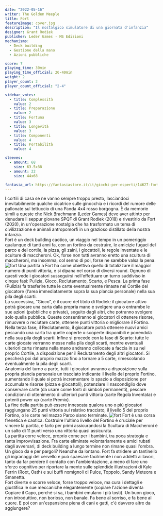 ```yaml
---
date: "2022-05-16"
writer: The Golden Meeple
title: Fort
featureImage: cover.jpg
description: "Il nostalgico simulatore di una giornata d'infanzia"
designer: Grant Rodiek
publisher: Leder Games - MS Edizioni
mechanisms:
  - Deck building
  - Gestione della mano
  - Azioni pubbliche

score: 7
playing_time: 30min
playing_time_official: 20-40min
weight: 2
player_count: 2
player_count_official: "2-4"

sidebar_votes:
  - title: Complessità
    value: 2
  - title: Preparazione
    value: 2
  - title: Fortuna
    value: 3
  - title: Longevità
    value: 3
  - title: Componenti
    value: 4
  - title: Portabilità
    value: 4

sleeves:
  - amount: 68
    size: 63.5x88
  - amount: 22
    size: 44x68

fantasia_url: https://fantasiastore.it/it/giochi-per-esperti/14627-fort-ita.html
---
```


<Setting>
  I cortili di casa se ne vanno sempre troppo presto, lasciandoci
  inevitabilmente qualche cicatrice sulle ginocchia e i ricordi del rumore delle
  pallonate sul tettuccio di una Panda 4x4 rosso borgogna. È da memorie simili a
  queste che Nick Brachmann (Leder Games) deve aver attinto per denudare il
  seppur giovane SPQF di Grant Rodiek (2018) e rivestirlo da Fort (2020), in
  un'operazione nostalgia che ha trasformato un tema di civilizzazione e animali
  antropomorfi in un grazioso distillato della nostra infanzia. <br />
  Fort è un deck building caotico, un viaggio nel tempo in un pomeriggio qualunque
  di tanti anni fa, con un fortino da costruire, le amicizie fugaci del parco e del
  cortile, la pizza, gli zaini, i giocattoli, le regole inventate e le sculture di
  maccheroni. Ok, forse non tutti avranno eretto una scultura di maccheroni, ma insomma,
  col senno di poi, forse ne sarebbe valsa la pena.
</Setting>

<img src="./game1.jpg" alt="fort" />

<Rules>
  Una partita a Fort ha come obiettivo quello di totalizzare il maggior numero
  di punti vittoria, e si dipana nel corso di diversi round. Ognuno di questi
  vede i giocatori susseguirsi nell'effettuare un turno suddiviso in cinque
  fasi: Pulizia, Gioco, Reclutamento, Scarto, e Pesca. La prima fase (Pulizia)
  fa trasferire tutte le carte eventualmente rimaste nel Cortile del giocatore
  (l'area immediatamente sopra la sua plancia personale) nella sua pila degli
  scarti.
  <br />
  La successiva, “Gioco”, è il cuore del titolo di Rodiek: il giocatore attivo
  potrà giocare una carta dalla propria mano e svolgere una o entrambe le sue
  azioni (pubbliche e private), seguito dagli altri, che potranno svolgere solo
  quella pubblica. Queste consentiranno ai giocatori di ottenere risorse,
  rimuovere o reclutare carte, ottenere punti vittoria o migliorare il Fortino.
  <br />
  Nella terza fase, il Reclutamento, il giocatore potrà ottenere nuovi amici
  pescando una carta tra quelle coperte o scoperte disponibili e ponendola nella
  sua pila degli scarti. Infine si procede con la fase di Scarto: tutte le carte
  giocate verranno messe nella pila degli scarti, mentre eventuali ulteriori
  carte rimaste nella mano andranno collocate a faccia in su nel proprio
  Cortile, a disposizione per il Reclutamento degli altri giocatori. Si pescherà
  poi dal proprio mazzo fino a tornare a 5 carte, rimescolando eventualmente la
  pila degli scarti.
  <br />
  Anatomia del turno a parte, tutti i giocatori avranno a disposizione sulla
  propria plancia personale un tracciato indicante il livello del proprio
  Fortino, aumentando il quale si potrà incrementare lo spazio a disposizione
  per accumulare risorse (pizza e giocattoli), potenziare il nascondiglio dove
  conservare carte (da usare come fonti di simboli permanenti), pescare
  condizioni di ottenimento di ulteriori punti vittoria (carte Regola Inventata)
  e potenti power up (carte Premio).
  <br />
  La fine della partita può essere innescata qualora uno o più giocatori
  raggiungano 25 punti vittoria sul relativo tracciato, il livello 5 del proprio
  Fortino, o le carte nel mazzo Parco siano terminate.
</Rules>

<img src="./game2.jpg" alt="fort" />

<Feedback>
  Fort è una corsa frenetica e caotica. Costruire l'ultimo livello del Fortino è
  cruciale per vincere la partita, e farlo per primi assicurandosi la Scultura
  di Maccheroni è un salto di 11 punti verso una vittoria quasi assicurata.
  <br />
  La partita corre veloce, proprio come per i bambini, tra poca strategia e
  tanta improvvisazione. Fra carte eliminate volontariamente e amici rubati
  dagli avversari, di deck building a lungo termine non rimane quasi l'ombra.
  <br />
  Un gioco da e per pargoli? Neanche da lontano. Fort fa stridere un tantinello
  gli ingranaggi del cervello e può spaesare facilmente i non addetti ai lavori,
  tanto da far perdere il contatto con l'ambientazione, a meno di fare uno
  sforzo cognitivo per riportare la mente sulle splendide illustrazioni di Kyle
  Ferrin (Root, Oath) e sui buffi nomignoli di Pulce, Toppolo, Sandy Meteora e
  Smanetta.
  <br />
  Fort diverte e scorre veloce, forse troppo veloce, ma cura i dettagli e
  giustifica le sue meccaniche elegantemente (copiare l'azione diventa Copiare
  il Capo, perché si sa, i bambini emulano i più tosti). Un buon gioco, non
  introduttivo, non borioso, non banale. Fa bene al sorriso, e fa bene al cuore.
  E poi con un'espansione piena di cani e gatti, c'è davvero altro da
  aggiungere?
</Feedback>

<Instagram id="CdnYUzrj_Dp" />
